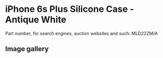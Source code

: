 
# iPhone 6s Plus Silicone Case - Antique White

Part number, for search engines, auction websites and such: MLD22ZM/A

## Image gallery

<div style={{ width: "768px" }}>
  <GalleryComponent
    images={[
      {
        original: "/everysource/MLD22.webp",
        thumbnail: "/everypreview/MLD22.webp",
      },
      {
        original: "/everysource/MLD22_AV1_GOLD.webp",
        thumbnail: "/everypreview/MLD22_AV1_GOLD.webp",
      },
      {
        original: "/everysource/MLD22_AV1_SILVER.webp",
        thumbnail: "/everypreview/MLD22_AV1_SILVER.webp",
      },
      {
        original: "/everysource/MLD22_AV1_SPACE_GRAY.webp",
        thumbnail: "/everypreview/MLD22_AV1_SPACE_GRAY.webp",
      }
    ]}
  />
</div>
